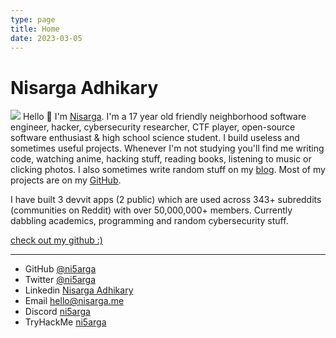 ```yaml
---
type: page
title: Home
date: 2023-03-05
---
```


# Nisarga Adhikary
![](/images/aesthetic-discord.gif)
Hello 👋 I'm [Nisarga](https://nisarga.me/about/). I'm a 17 year old friendly neighborhood software engineer, hacker, cybersecurity researcher, CTF player, open-source software enthusiast & high school science student. I build useless and sometimes useful projects. Whenever I'm not studying you'll find me writing code, watching anime, hacking stuff, reading books, listening to music or clicking photos. I also sometimes write random stuff on my [blog](https://ni5arga.github.io). Most of my projects are on my [GitHub](https://github.com/ni5arga). 

I have built 3 devvit apps (2 public) which are used across 343+ subreddits (communities on Reddit) with over 50,000,000+ members. Currently dabbling academics, programming and random cybersecurity stuff. 


[check out my github :)](https://github.com/ni5arga)


---

- GitHub [@ni5arga](https://github.com/ni5arga)
- Twitter [@ni5arga](https://twitter.com/ni5arga)
- Linkedin [Nisarga Adhikary](https://www.linkedin.com/in/ni5arga/)
- Email [hello@nisarga.me](mailto:hello@nisarga.me)
- Discord [ni5arga](https://discord.com/users/746040983992533072)
- TryHackMe [ni5arga](https://tryhackme.com/p/ni5arga)
